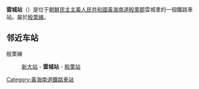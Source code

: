 {{朝鮮半島車站資訊
|公司色 = blue
|文字色 = 
|站名 = 雲城站
|圖片 = 
|pxl = 
|圖片說明 =
|前一站 = [[新大站|新大]]
|前一站距離 = 
|後一站距離 = 
|後一站 = [[殷栗站|殷栗]]
|所屬路線 = [[殷栗線|殷栗線]]
|距離 = 
|起點站 = [[沙里院青年站|沙里院青年]]
|諺文 = 운성역	
|朝鮮漢字 = 雲城驛
|文觀部式 = Unseong-yeok
|馬-賴式 = Unsŏng-yŏk
|副站名 = 
|車站編號 = 
|停站路線數 = 
|所屬公司 = [[朝鮮民主主義人民共和國鐵道省|朝鮮民主主義人民共和國鐵道省]]
|所在地 =[[黃海南道|黃海南道]][[殷栗郡|殷栗郡]]雲城里
|車站構造 = 地面车站
|月台配置 = 
|啟用年月日 =
|廢站年月日 = 
|上下車人次 = 
|統計年度 = 
|轉車 = 
|備註 = 
|全寬備註 = 
}}

'''雲城站'''（{{lang-ko|'''운성역'''}}）是位于[[朝鮮民主主義人民共和國|朝鮮民主主義人民共和國]][[黃海南道|黃海南道]][[殷栗郡|殷栗郡]]雲城里的一個鐵路車站。屬於[[殷栗線|殷栗線]]。

==邻近车站==
殷栗線
:[[新大站|新大站]] - '''雲城站''' - [[殷栗站|殷栗站]]

{{殷栗線}}

{{朝鲜铁路小作品}}

[[Category:黃海南道鐵路車站|Category:黃海南道鐵路車站]]